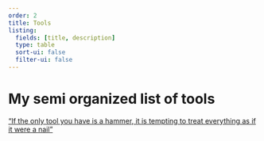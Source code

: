 ```yaml
---
order: 2
title: Tools
listing:
  fields: [title, description]
  type: table
  sort-ui: false
  filter-ui: false
---
```

# My semi organized list of tools

["If the only tool you have is a hammer, it is tempting to treat everything as if it were a nail"](https://en.wikipedia.org/wiki/Law_of_the_instrument)